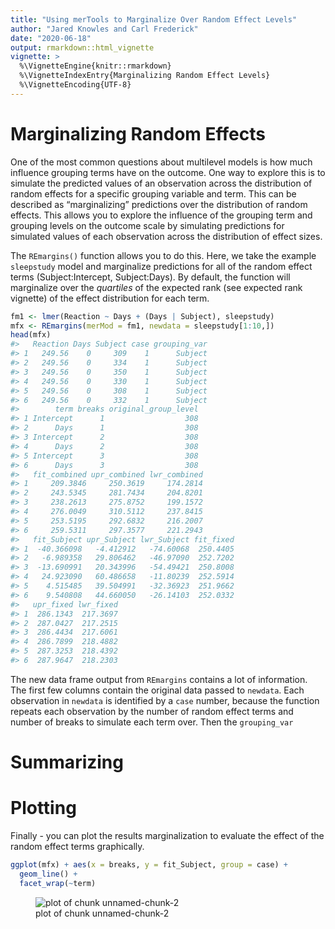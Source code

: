 ---
title: "Using merTools to Marginalize Over Random Effect Levels"
author: "Jared Knowles and Carl Frederick"
date: "2020-06-18"
output: rmarkdown::html_vignette
vignette: >
  %\VignetteEngine{knitr::rmarkdown}
  %\VignetteIndexEntry{Marginalizing Random Effect Levels}
  %\VignetteEncoding{UTF-8}
---



# Marginalizing Random Effects

One of the most common questions about multilevel models is how much influence grouping terms have 
on the outcome. One way to explore this is to simulate the predicted values of an observation 
across the distribution of random effects for a specific grouping variable and term. This can 
be described as "marginalizing" predictions over the distribution of random effects. This allows 
you to explore the influence of the grouping term and grouping levels on the outcome scale by 
simulating predictions for simulated values of each observation across the distribution of 
effect sizes. 

The `REmargins()` function allows you to do this. Here, we take the example `sleepstudy` model and 
marginalize predictions for all of the random effect terms (Subject:Intercept, Subject:Days). By 
default, the function will marginalize over the *quartiles* of the expected rank (see expected 
rank vignette) of the effect distribution for each term. 


```r
fm1 <- lmer(Reaction ~ Days + (Days | Subject), sleepstudy)
mfx <- REmargins(merMod = fm1, newdata = sleepstudy[1:10,])
head(mfx)
#>   Reaction Days Subject case grouping_var
#> 1   249.56    0     309    1      Subject
#> 2   249.56    0     334    1      Subject
#> 3   249.56    0     350    1      Subject
#> 4   249.56    0     330    1      Subject
#> 5   249.56    0     308    1      Subject
#> 6   249.56    0     332    1      Subject
#>        term breaks original_group_level
#> 1 Intercept      1                  308
#> 2      Days      1                  308
#> 3 Intercept      2                  308
#> 4      Days      2                  308
#> 5 Intercept      3                  308
#> 6      Days      3                  308
#>   fit_combined upr_combined lwr_combined
#> 1     209.3846     250.3619     174.2814
#> 2     243.5345     281.7434     204.8201
#> 3     238.2613     275.8752     199.1572
#> 4     276.0049     310.5112     237.8415
#> 5     253.5195     292.6832     216.2007
#> 6     259.5311     297.3577     221.2943
#>   fit_Subject upr_Subject lwr_Subject fit_fixed
#> 1  -40.366098   -4.412912   -74.60068  250.4405
#> 2   -6.989358   29.806462   -46.97090  252.7202
#> 3  -13.690991   20.343996   -54.49421  250.8008
#> 4   24.923090   60.486658   -11.80239  252.5914
#> 5    4.515485   39.504991   -32.36923  251.9662
#> 6    9.540808   44.660050   -26.14103  252.0332
#>   upr_fixed lwr_fixed
#> 1  286.1343  217.3697
#> 2  287.0427  217.2515
#> 3  286.4434  217.6061
#> 4  286.7899  218.4882
#> 5  287.3253  218.4392
#> 6  287.9647  218.2303
```

The new data frame output from `REmargins` contains a lot of information. The first few columns 
contain the original data passed to `newdata`. Each observation in `newdata` is identified by a 
`case` number, because the function repeats each observation by the number of random effect terms 
and number of breaks to simulate each term over. Then the `grouping_var` 


# Summarizing




# Plotting

Finally - you can plot the results marginalization to evaluate the effect of the random effect terms 
graphically. 


```r
ggplot(mfx) + aes(x = breaks, y = fit_Subject, group = case) +
  geom_line() +
  facet_wrap(~term)
```

![plot of chunk unnamed-chunk-2](figure/unnamed-chunk-2-1.png)

